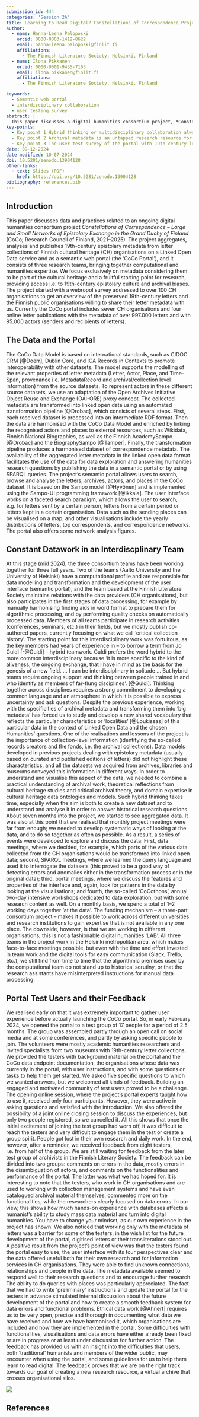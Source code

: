 ```yaml
---
submission_id: 444
categories: 'Session 2A'
title: Learning to Read Digital? Constellations of Correspondence Project and Humanist Perspectives on the Aggregated 19th-century Finnish Letter Metadata
author:
  - name: Hanna-Leena Paloposki
    orcid: 0000-0003-1412-8622
    email: hanna-leena.paloposki@finlit.fi
    affiliations:
      - The Finnish Literature Society, Helsinki, Finland
  - name: Ilona Pikkanen
    orcid: 0000-0001-9435-7163
    email: ilona.pikkanen@finlit.fi
    affiliations:
      - The Finnish Literature Society, Helsinki, Finland

keywords:
  - Semantic web portal
  - interdisciplinary collaboration
  - user testing survey
abstract: |
  This paper discusses a digital humanities consortium project, *Constellations of Correspondence - Large and Small Networks of Epistolary Exchange in the Grand Duchy of Finland* (CoCo), which aggregates, analyses and publishes 19th-century epistolary metadata from the collections of Finnish cultural heritage organisations as an open semantic web portal. First, we will approach digital literacy from our own experience as humanists operating in a digital environment. We will share how we have learned to work in a hybrid team with computer scientists and have been able to create fluent ways of analysing the data and developing the portal together. Secondly, we will explore the user testing of the portal carried out in spring 2024. It showed that building a committed test group is challenging and that 'traditional' humanists have difficulties in studying mass data. However, the user feedback was encouraging, and guides us in developing the portal before its launch. 
key-points:
  - Key point 1 Hybrid thinking or multidisciplinary collaboration always takes much more time than one estimates, and it is useful to develop several complementary ways of working with data together in order to understand their local specificities.
  - Key point 2 Archival metadata is an untapped research resource for digital humanities, but its use requires close collaboration with cultural heritage organisations and practical knowledge of archival practices.
  - Key point 3 The user test survey of the portal with 19th-century letter metadata showed that building a committed test group is challenging and that 'traditional' humanists have difficulties in studying mass data.
date: 09-12-2024
date-modified: 10-07-2024
doi: 10.5281/zenodo.13904128
other-links:
  - text: Slides (PDF)
    href: https://doi.org/10.5281/zenodo.13904128
bibliography: references.bib
---
```


## Introduction

This paper discusses data and practices related to an ongoing digital humanities consortium project *Constellations of Correspondence – Large and Small Networks of Epistolary Exchange in the Grand Duchy of Finland* (CoCo; Research Council of Finland, 2021–2025). The project aggregates, analyses and publishes 19th-century epistolary metadata from letter collections of Finnish cultural heritage (CH) organisations on a Linked Open Data service and as a semantic web portal (the ‘CoCo Portal’), and it consists of three research teams, bringing together computational and humanities expertise. We focus exclusively on metadata considering them to be part of the cultural heritage and a fruitful starting point for research, providing access i.e. to 19th-century epistolary culture and archival biases. The project started with a webropol survey addressed to over 100 CH organisations to get an overview of the preserved 19th-century letters and the Finnish public organisations willing to share their letter metadata with us. Currently the CoCo portal includes seven CH organisations and four online letter publications with the metadata of over 997.000 letters and with 95.000 actors (senders and recipients of letters).

## The Data and the Portal

The CoCo Data Model is based on international standards, such as CIDOC CRM [@Doerr], Dublin Core, and ICA Records in Contexts to promote interoperability with other datasets. The model supports the modelling of the relevant properties of letter metadata (Letter, Actor, Place, and Time-Span, provenance i.e. MetadataRecord and archival/collection level information) from the source datasets. To represent actors in these different source datasets, we use an adaptation of the Open Archives Initiative Object Reuse and Exchange (OAI-ORE) proxy concept. The collected metadata are transformed into linked open data using an automated transformation pipeline [@Drobac], which consists of several steps. First, each received dataset is processed into an intermediate RDF format. Then the data are harmonised with the CoCo Data Model and enriched by linking the recognised actors and places to external resources, such as Wikidata, Finnish National Biographies, as well as the Finnish AcademySampo [@Drobac] and the BiographySampo [@Tamper]. Finally, the transformation pipeline produces a harmonised dataset of correspondence metadata. The availability of the aggregated letter metadata in the linked open data format facilitates the use of the data for data exploration and answering humanities research questions by publishing the data in a semantic portal or by using SPARQL queries.
The project’s semantic portal allows users to search, browse and analyse the letters, archives, actors, and places in the CoCo dataset. It is based on the Sampo model [@Hyvönen] and is implemented using the Sampo-UI programming framework [@Ikkala]. The user interface works on a faceted search paradigm, which allows the user to search, e.g. for letters sent by a certain person, letters from a certain period or letters kept in a certain organisation. Data such as the sending places can be visualised on a map, and other visualisations include the yearly distributions of letters, top correspondents, and correspondence networks. The portal also offers some network analysis figures.

## Constant Datawork in an Interdiscplinary Team

At this stage (mid 2024), the three consortium teams have been working together for three full years. Two of the teams (Aalto University and the University of Helsinki) have a computational profile and are responsible for data modelling and transformation and the development of the user interface (semantic portal), and the team based at the Finnish Literature Society maintains relations with the data providers (CH organisations), but also participates in the first stages of data processing, for example by manually harmonising finding aids in word format to prepare them for algorithmic processing, and by performing quality checks on automatically processed data. Members of all teams participate in research activities (conferences, seminars, etc.) in their fields, but we mostly publish co-authored papers, currently focusing on what we call ‘critical collection history’.
The starting point for this interdisciplinary work was fortuitous, as the key members had years of experience in – to borrow a term from Jo Guldi [-@Guldi] – hybrid teamwork. Guldi prefers the word hybrid to the more common interdisciplinary because ‘it is more specific to the kind of aliveness, the ongoing exchange, that I have in mind as the basis for the genesis of a new field. ... I can be interdisciplinary in solitude ... But hybrid teams require ongoing support and thinking between people trained in and who identify as members of far-flung disciplines’. [@Guldi]. Thinking together across disciplines requires a strong commitment to developing a common language and an atmosphere in which it is possible to express uncertainty and ask questions. Despite the previous experience, working with the specificities of archival metadata and transforming them into ‘big metadata’ has forced us to study and develop a new shared vocabulary that reflects the particular characteristics or ‘localities’ [@Loukissas] of this particular data in the context of Linked Open Data and the chosen Humanities’ questions.
One of the realisations and lessons of the project is the importance of collection-level information (identifying the so-called records creators and the fonds, i.e. the archival collections). Data models developed in previous projects dealing with epistolary metadata (usually based on curated and published editions of letters) did not highlight these characteristics, and all the datasets we acquired from archives, libraries and museums conveyed this information in different ways. In order to understand and visualise this aspect of the data, we needed to combine a practical understanding of archival work, theoretical reflections from cultural heritage studies and critical archival theory, and domain expertise in cultural heritage data ontologies and models.
Such hybrid thinking takes time, especially when the aim is both to create a new dataset and to understand and analyse it in order to answer historical research questions. About seven months into the project, we started to see aggregated data. It was also at this point that we realised that monthly project meetings were far from enough; we needed to develop systematic ways of looking at the data, and to do so together as often as possible. As a result, a series of events were developed to explore and discuss the data: First, data meetings, where we decided, for example, which parts of the various data collected from the CH organisations would be transformed into linked open data; second, SPARQL meetings, where we learned the query language and used it to interrogate the datasets (this proved to be a good way of detecting errors and anomalies either in the transformation process or in the original data); third, portal meetings, where we discuss the features and properties of the interface and, again, look for patterns in the data by looking at the visualisations; and fourth, the so-called ‘CoCothons’, annual two-day intensive workshops dedicated to data exploration, but with some research content as well. On a monthly basis, we spend a total of 1–2 working days together ‘at the data’.
The funding mechanism – a three-part consortium project – makes it possible to work across different universities and research institutions to gain expertise that is not available in any one place. The downside, however, is that we are working in different organisations; this is not a fashionable digital humanities ‘LAB’. All three teams in the project work in the Helsinki metropolitan area, which makes face-to-face meetings possible, but even with the time and effort invested in team work and the digital tools for easy communication (Slack, Trello, etc.), we still find from time to time that the algorithmic premises used by the computational team do not stand up to historical scrutiny, or that the research assistants have misinterpreted instructions for manual data processing.

## Portal Test Users and their Feedback

We realised early on that it was extremely important to gather user experience before actually launching the CoCo portal. So, in early February 2024, we opened the portal to a test group of 17 people for a period of 2.5 months. The group was assembled partly through an open call on social media and at some conferences, and partly by asking specific people to join. The volunteers were mostly academic humanities researchers and invited specialists from two museums with 19th-century letter collections. We provided the testers with background material on the portal and the CoCo data endpoint documentation, the organisations whose data was currently in the portal, with user instructions, and with some questions or tasks to help them get started. We asked five specific questions to which we wanted answers, but we welcomed all kinds of feedback.
Building an engaged and motivated community of test users proved to be a challenge. The opening online session, where the project’s portal experts taught how to use it, received only four participants. However, they were active in asking questions and satisfied with the introduction. We also offered the possibility of a joint online closing session to discuss the experiences, but only two people registered, so we cancelled it. All this shows that once the initial excitement of joining the test group had worn off, it was difficult to reach the testers and very difficult to engage them in the test or create a group spirit. People got lost in their own research and daily work. In the end, however, after a reminder, we received feedback from eight testers, i.e. from half of the group. We are still waiting for feedback from the later test group of archivists in the Finnish Literary Society.
The feedback can be divided into two groups: comments on errors in the data, mostly errors in the disambiguation of actors, and comments on the functionalities and performance of the portal. The latter was what we had hoped for. It is interesting to note that the testers, who work in CH organisations and are used to working with collection management systems and have even catalogued archival material themselves, commented more on the functionalities, while the researchers clearly focused on data errors. In our view, this shows how much hands-on experience with databases affects a humanist’s ability to study mass data material and turn into digital humanities. You have to change your mindset, as our own experience in the project has shown. We also noticed that working only with the metadata of letters was a barrier for some of the testers; in the wish list for the future development of the portal, digitised letters or their transliterations stood out.
A positive result from the project’s point of view was that the testers found the portal easy to use, the user interface with its four perspectives clear and the data offered useful both for their own research and for information services in CH organisations. They were able to find unknown connections, relationships and people in the data. The metadata available seemed to respond well to their research questions and to encourage further research. The ability to do queries with places was particularly appreciated.
The fact that we had to write ‘preliminary’ instructions and update the portal for the testers in advance stimulated internal discussion about the future development of the portal and how to create a smooth feedback system for data errors and functional problems. Ethical data work [@Ahnert] requires us to be very open, precise and thorough in documenting what data we have received and how we have harmonised it, which organisations are included and how they are implemented in the portal. Some difficulties with functionalities, visualisations and data errors have either already been fixed or are in progress or at least under discussion for further action.
The feedback has provided us with an insight into the difficulties that users, both ‘traditional’ humanists and members of the wider public, may encounter when using the portal, and some guidelines for us to help them learn to read digital. The feedback proves that we are on the right track towards our goal of creating a new research resource, a virtual archive that crosses organisational silos.

::: {#CoCo_portal}

![](images/CoCo_Portal.png)

:::

## References

::: {#refs}
:::
